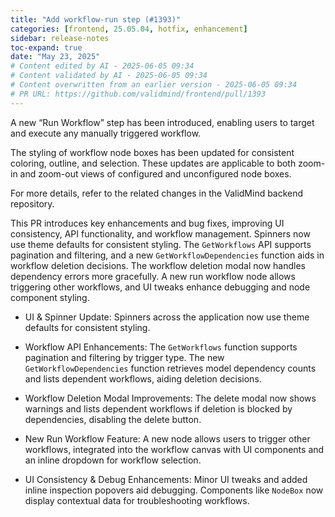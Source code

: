 ```yaml
---
title: "Add workflow-run step (#1393)"
categories: [frontend, 25.05.04, hotfix, enhancement]
sidebar: release-notes
toc-expand: true
date: "May 23, 2025"
# Content edited by AI - 2025-06-05 09:34
# Content validated by AI - 2025-06-05 09:34
# Content overwritten from an earlier version - 2025-06-05 09:34
# PR URL: https://github.com/validmind/frontend/pull/1393
---
```


A new "Run Workflow" step has been introduced, enabling users to target and execute any manually triggered workflow.

The styling of workflow node boxes has been updated for consistent coloring, outline, and selection. These updates are applicable to both zoom-in and zoom-out views of configured and unconfigured node boxes.

For more details, refer to the related changes in the ValidMind backend repository.

This PR introduces key enhancements and bug fixes, improving UI consistency, API functionality, and workflow management. Spinners now use theme defaults for consistent styling. The `GetWorkflows` API supports pagination and filtering, and a new `GetWorkflowDependencies` function aids in workflow deletion decisions. The workflow deletion modal now handles dependency errors more gracefully. A new run workflow node allows triggering other workflows, and UI tweaks enhance debugging and node component styling.

- UI & Spinner Update: Spinners across the application now use theme defaults for consistent styling.

- Workflow API Enhancements: The `GetWorkflows` function supports pagination and filtering by trigger type. The new `GetWorkflowDependencies` function retrieves model dependency counts and lists dependent workflows, aiding deletion decisions.

- Workflow Deletion Modal Improvements: The delete modal now shows warnings and lists dependent workflows if deletion is blocked by dependencies, disabling the delete button.

- New Run Workflow Feature: A new node allows users to trigger other workflows, integrated into the workflow canvas with UI components and an inline dropdown for workflow selection.

- UI Consistency & Debug Enhancements: Minor UI tweaks and added inline inspection popovers aid debugging. Components like `NodeBox` now display contextual data for troubleshooting workflows.
